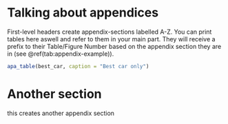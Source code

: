 # Talking about appendices
First-level headers create appendix-sections labelled A-Z. You can print tables here aswell and refer to them in your main part. They will receive a prefix to their Table/Figure Number based on the appendix section they are in (see \@ref(tab:appendix-example)).

```r
apa_table(best_car, caption = "Best car only")
```

# Another section
this creates another appendix section